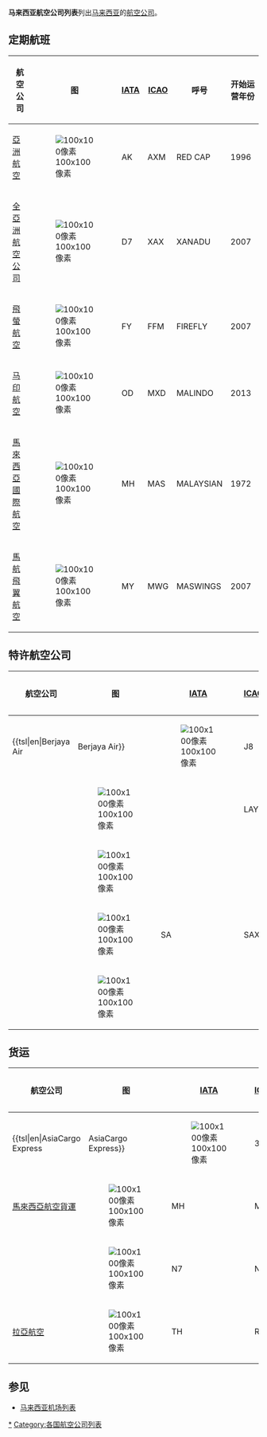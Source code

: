 '''马来西亚航空公司列表'''列出[[马来西亚|马来西亚]]的[[航空公司|航空公司]]。

== 定期航班 ==
{| class="wikitable sortable"
!航空公司
!图
![[國際航空運輸協會|IATA]]
![[國際航空運輸協會航空公司代碼|ICAO]]
!呼号
!开始运营年份
|-
|[[亞洲航空|亞洲航空]]
|[[File:9M-AJM_(17228605006).jpg|100x100像素]]
|AK
|AXM
|RED CAP
|1996
|-
|[[全亞洲航空公司|全亞洲航空公司]]
|[[File:9M-XXB_-_AirAsia_X_-_Airbus_A330-343_-_ICN_(17782543719).jpg|100x100像素]]
|D7
|XAX
|XANADU
|2007
|-
|[[飛螢航空|飛螢航空]]
|[[File:ATR_72-212A(500),_Firefly_JP6721697.jpg|100x100像素]]
|FY
|FFM
|FIREFLY
|2007
|-
|[[马印航空|马印航空]]
|[[File:9M-LNJ.jpg|100x100像素]]
|OD
|MXD
|MALINDO
|2013
|-
|[[馬來西亞國際航空|馬來西亞國際航空]]
|[[File:9M-MNC@LHR_27AUG13_(11116282213).jpg|100x100像素]]
|MH
|MAS
|MALAYSIAN
|1972
|-
|[[馬航飛翼航空|馬航飛翼航空]]
|[[File:ATR-72-500_MASWings_(MWG)_F-WWEX_-_MSN_873_-_Will_be_9M-MWD_(3547935247).jpg|100x100像素]]
|MY
|MWG
|MASWINGS
|2007
|}

== 特许航空公司 ==
{| class="wikitable sortable"
!航空公司
!图
![[國際航空運輸協會|IATA]]
![[國際航空運輸協會航空公司代碼|ICAO]]
!呼号
!开始运营年份
|-
|{{tsl|en|Berjaya Air||Berjaya Air}}
|[[File:ATR-72-500_Berjaya_Air_(BVT)_F-WWEC_-_MSN_858_-_Will_be_9M-TAG_(3410930959).jpg|100x100像素]]
|J8
|BVT
|BERJAYA
|1989
|-
|{{link-en|拉央拉央航宇|Layang Layang Aerospace}}
|[[File:Pensiangan_Sabah_Logging-Helicopter-01.jpg|100x100像素]]
|
|LAY
|LAYANG
|1994
|-
|{{link-en|MHS航空|MHS Aviation}}
|[[File:D-CMHA_Dornier_326_MHS_Aviation_touchdown_(16282404184).jpg|100x100像素]]
|
|
|
|1983
|-
|{{link-en|沙巴航空|Sabah Air}}
|[[File:GAG_N22B_Sabah_Air_9M-AUA_TWU_December_2003.jpg|100x100像素]]
|SA
|SAX
|SABAH AIR
|1975
|-
|{{link-en|西星航空（马来西亚）|Weststar Aviation (Malaysia)|西星航空}}
|[[File:I-EASO-AW189-FAR-3545.JPG|100x100像素]]
|
|
|
|2003
|}

== 货运 ==
{| class="wikitable sortable"
!航空公司
!图
![[國際航空運輸協會|IATA]]
![[國際航空運輸協會航空公司代碼|ICAO]]
!呼号
!开始运营年份
|-
|{{tsl|en|AsiaCargo Express||AsiaCargo Express}}
|[[File:Boeing_737-46Q_(SF)_-_Asia_Cargo_Express_(M_Radzi_Desa).jpg|100x100像素]]
|3G
|CXM
|ASIA CARGO
|1996
|-
|[[馬來西亞航空貨運|馬來西亞航空貨運]]
|[[File:9M-MPS_(4876891183)_(2).jpg|100x100像素]]
|MH
|MAS
|MALAYSIAN
|1972
|-
|{{link-en|海王星航空|Neptune Air}}
|[[File:9M-NEF_B737-3S3(F)_Neptune_Air_(8276503337).jpg|100x100像素]]
|N7
|NEP
|WARISAN
|2009
|-
|[[拉亞航空|拉亞航空]]
|[[File:Transmile_Air_Boeing_727-200F_Spijkers.jpg|100x100像素]]
|TH
|RMY
|RAYA EXPRESS
|1993
|}

== 参见 ==
* [[马来西亚机场列表|马来西亚机场列表]]

{{Malaysia topics}}
{{马来西亚航空公司}}
{{Asia topic|航空公司列表}}

[[Category:馬來西亞航空公司|*]]
[[Category:各国航空公司列表|Category:各国航空公司列表]]
